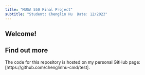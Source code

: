 ```yaml
---
title: "MUSA 550 Final Project"
subtitle: "Student: Chenglin Hu  Date: 12/2023"
---
```


## Welcome!

## Find out more

The code for this repository is hosted on my personal GitHub page: [https://github.com/chenglinhu-cmd/test].






 
